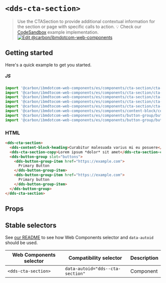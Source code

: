 
# `<dds-cta-section>`

> Use the CTASection to provide additional contextual information for the section or page with specific calls to action.
> 💡 Check our
> [CodeSandbox](https://githubbox.com/carbon-design-system/carbon-for-ibm-dotcom/tree/master/packages/web-components/examples/codesandbox/components/cta-section)
> example implementation.
> [![Edit @carbon/ibmdotcom-web-components](https://codesandbox.io/static/img/play-codesandbox.svg)](https://githubbox.com/carbon-design-system/carbon-for-ibm-dotcom/tree/master/packages/web-components/examples/codesandbox/components/cta-section)

## Getting started

Here's a quick example to get you started.

##### JS

```javascript
import '@carbon/ibmdotcom-web-components/es/components/cta-section/cta-section.js';
import '@carbon/ibmdtocom-web-components/es/components/cta-section/cta-section-copy.js';
import '@carbon/ibmdtocom-web-components/es/components/cta-section/cta-section-item.js';
import '@carbon/ibmdtocom-web-components/es/components/cta-section/cta-section-heading.js';
import '@carbon/ibmdtocom-web-components/es/components/cta-section/cta-section-item-copy.js';
import '@carbon/ibmdotcom-web-components/es/components/content-block/content-block-heading.js';
import '@carbon/ibmdotcom-web-components/es/components/button-group/button-group.js';
import '@carbon/ibmdotcom-web-components/es/components/button-group/button-group-item.js';
```

### HTML

```html
<dds-cta-section>
  <dds-content-block-heading>Curabitur malesuada varius mi eu posuere</dds-content-block-heading>
  <dds-cta-section-copy>Lorem ipsum *dolor* sit amet</dds-cta-section-copy>
  <dds-button-group slot="buttons">
    <dds-button-group-item href="https://example.com">
      Primary Button
    </dds-button-group-item>
    <dds-button-group-item href="https://example.com">
      Primary button
    </dds-button-group-item>
  </dds-button-group>
</dds-cta-section>
```

## Props

<Props of="dds-cta-section" />
<Description markdown={markdownContents} />

## Stable selectors

See [our README](https://github.com/carbon-design-system/carbon-for-ibm-dotcom/tree/master/packages/web-components#stable-selectors-for-analytics-and-integratione2e-testing-in-web-components) to see how Web Components selector and `data-autoid` should be used.

| Web Components selector | Compatibility selector           | Description |
| ----------------------- | -------------------------------- | ----------- |
| `<dds-cta-section>`     | `data-autoid="dds--cta-section"` | Component   |

<Description markdown={contributing} />
